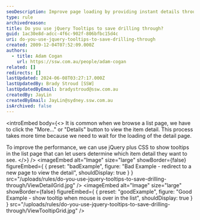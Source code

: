 ```yaml
---
seoDescription: Improve page loading by providing instant details through jQuery tooltips, saving users time and effort.
type: rule
archivedreason:
title: Do you use jQuery Tooltips to save drilling through?
guid: 1ac30e8d-adcc-4f6c-902f-806bfbc15d4c
uri: do-you-use-jquery-tooltips-to-save-drilling-through
created: 2009-12-04T07:52:09.000Z
authors:
  - title: Adam Cogan
    url: https://ssw.com.au/people/adam-cogan
related: []
redirects: []
lastUpdated: 2024-06-08T03:27:17.000Z
lastUpdatedBy: Brady Stroud [SSW]
lastUpdatedByEmail: bradystroud@ssw.com.au
createdBy: JayLin
createdByEmail: JayLin@sydney.ssw.com.au
isArchived: false
---
```


<introEmbed
  body={<>
It is common when we browse a list page, we have to click the "More..." or "Details" button to view the item detail. This process takes more time because we need to wait for the loading of the detail page.

To improve the performance, we can use jQuery plus CSS to show tooltips in the list page that can let users determine which item detail they want to see.
  </>}
/>
<imageEmbed
  alt="Image"
  size="large"
  showBorder={false}
  figureEmbed={ {
    preset: "badExample",
    figure: "Bad Example - redirect to a new page to view the detail",
    shouldDisplay: true
  } }
  src="/uploads/rules/do-you-use-jquery-tooltips-to-save-drilling-through/ViewDetailGrid.jpg"
/>
<imageEmbed
  alt="Image"
  size="large"
  showBorder={false}
  figureEmbed={ {
    preset: "goodExample",
    figure: "Good Example - show tooltip when mouse is over in the list",
    shouldDisplay: true
  } }
  src="/uploads/rules/do-you-use-jquery-tooltips-to-save-drilling-through/ViewTooltipGrid.jpg"
/>
